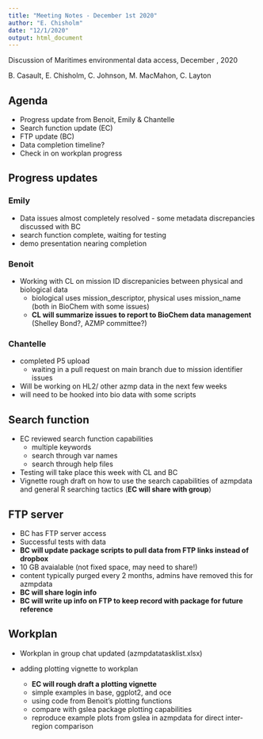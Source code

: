 ```yaml
---
title: "Meeting Notes - December 1st 2020"
author: "E. Chisholm"
date: "12/1/2020"
output: html_document
---
```


Discussion of Maritimes environmental data access, December , 2020

B. Casault, E. Chisholm, C. Johnson, M. MacMahon, C. Layton


## Agenda

* Progress update from Benoit, Emily & Chantelle
* Search function update (EC)
*	FTP update (BC)
* Data completion timeline?
* Check in on workplan progress


## Progress updates

### Emily

* Data issues almost completely resolved - some metadata discrepancies discussed with BC
* search function complete, waiting for testing
* demo presentation nearing completion


### Benoit

* Working with CL on mission ID discrepanicies between physical and biological data
  * biological uses mission_descriptor, physical uses mission_name (both in BioChem with some issues)
  * __CL will summarize issues to report to BioChem data management__ (Shelley Bond?, AZMP committee?)


### Chantelle

* completed P5 upload
  * waiting in a pull request on main branch due to mission identifier issues
* Will be working on HL2/ other azmp data in the next few weeks
* will need to be hooked into bio data with some scripts


## Search function

* EC reviewed search function capabilities
  * multiple keywords
  * search through var names
  * search through help files
  
* Testing will take place this week with CL and BC
* Vignette rough draft on how to use the search capabilities of azmpdata and general R searching tactics (__EC will share with group__)


## FTP server

* BC has FTP server access
* Successful tests with data
* __BC will update package scripts to pull data from FTP links instead of dropbox__
* 10 GB avaialable (not fixed space, may need to share!)
* content typically purged every 2 months, admins have removed this for azmpdata
* __BC will share login info__
* __BC will write up info on FTP to keep record with package for future reference__

## Workplan

* Workplan in group chat updated (azmpdatatasklist.xlsx)

* adding plotting vignette to workplan
  * __EC will rough draft a plotting vignette__
  * simple examples in base, ggplot2, and oce
  * using code from Benoit's plotting functions
  * compare with gslea package plotting capabilities
  * reproduce example plots from gslea in azmpdata for direct inter-region comparison
  
